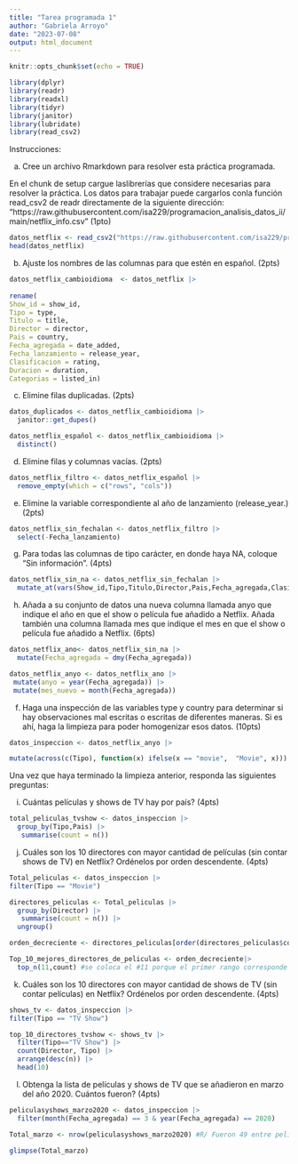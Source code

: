 ```yaml
---
title: "Tarea programada 1"
author: "Gabriela Arroyo"
date: "2023-07-08"
output: html_document
---
```


```r
knitr::opts_chunk$set(echo = TRUE)

library(dplyr)
library(readr)
library(readxl)
library(tidyr)
library(janitor)
library(lubridate) 
library(read_csv2)
```

Instrucciones:


a. Cree un archivo Rmarkdown para resolver esta práctica programada. 

En el chunk de setup cargue laslibrerías que considere necesarias para resolver la práctica. Los datos para trabajar puede cargarlos conla función read_csv2 de readr directamente de la siguiente dirección: “https://raw.githubusercontent.com/isa229/programacion_analisis_datos_ii/main/netflix_info.csv” (1pto)

```r
datos_netflix <- read_csv2("https://raw.githubusercontent.com/isa229/programacion_analisis_datos_ii/main/netflix_info.csv")
head(datos_netflix)
```

b. Ajuste los nombres de las columnas para que estén en español. (2pts)

```r
datos_netflix_cambioidioma  <- datos_netflix |> 
  
rename(
Show_id = show_id,
Tipo = type, 
Titulo = title,
Director = director,
Pais = country,
Fecha_agregada = date_added,
Fecha_lanzamiento = release_year,
Clasificacion = rating,
Duracion = duration,
Categorias = listed_in)
```


c. Elimine filas duplicadas. (2pts)

```r
datos_duplicados <- datos_netflix_cambioidioma |> 
  janitor::get_dupes()

datos_netflix_español <- datos_netflix_cambioidioma |> 
  distinct()
```


d. Elimine filas y columnas vacías. (2pts)

```r
datos_netflix_filtro <- datos_netflix_español |> 
  remove_empty(which = c("rows", "cols"))

```


e. Elimine la variable correspondiente al año de lanzamiento (release_year.) (2pts)

```r
datos_netflix_sin_fechalan <- datos_netflix_filtro |> 
  select(-Fecha_lanzamiento)
```

g. Para todas las columnas de tipo carácter, en donde haya NA, coloque “Sin información”. (4pts)

```r
datos_netflix_sin_na <- datos_netflix_sin_fechalan |> 
  mutate_at(vars(Show_id,Tipo,Titulo,Director,Pais,Fecha_agregada,Clasificacion,Duracion,Categorias), ~ifelse(is.na(.), "Sin información", .)) 
```

h. Añada a su conjunto de datos una nueva columna llamada anyo que indique el año en que el show o
película fue añadido a Netflix. Añada también una columna llamada mes que indique el mes en que el
show o película fue añadido a Netflix. (6pts)

```r
datos_netflix_ano<- datos_netflix_sin_na |> 
  mutate(Fecha_agregada = dmy(Fecha_agregada))

datos_netflix_anyo <- datos_netflix_ano |> 
 mutate(anyo = year(Fecha_agregada)) |> 
 mutate(mes_nuevo = month(Fecha_agregada))
```

f. Haga una inspección de las variables type y country para determinar si hay observaciones mal escritas o
escritas de diferentes maneras. Si es ahí, haga la limpieza para poder homogenizar esos datos. (10pts)

```r
datos_inspeccion <- datos_netflix_anyo |> 

mutate(across(c(Tipo), function(x) ifelse(x == "movie",  "Movie", x))) |> mutate(across(c(Tipo), function(x) ifelse(x == "Movi",   "Movie", x))) |> mutate(across(c(Tipo), function(x) ifelse(x == "tv show", "TV Show", x)))|> mutate(across(c(Pais), function(x) ifelse(x == "united states",  "United States", x))) |> mutate(across(c(Pais), function(x) ifelse(x == "United State",  "United States", x))) |> mutate(across(c(Pais), function(x) ifelse(x == "india",  "India", x))) |>   mutate(across(c(Pais), function(x) ifelse(x == "pakistan",  "Pakistan", x)))|>  mutate(across(c(Pais), function(x) ifelse(x == "canada",  "Canada", x)))
```


Una vez que haya terminado la limpieza anterior, responda las siguientes preguntas:


i. Cuántas películas y shows de TV hay por país? (4pts)

```r
total_peliculas_tvshow <- datos_inspeccion |> 
  group_by(Tipo,Pais) |> 
   summarise(count = n())
```


j. Cuáles son los 10 directores con mayor cantidad de películas (sin contar shows de TV) en Netflix?
Ordénelos por orden descendente. (4pts)

```r
Total_peliculas <- datos_inspeccion |> 
filter(Tipo == "Movie") 

directores_peliculas <- Total_peliculas |> 
  group_by(Director) |> 
   summarise(count = n()) |> 
  ungroup() 

orden_decreciente <- directores_peliculas[order(directores_peliculas$count, decreasing = TRUE), ]

Top_10_mejores_directores_de_peliculas <- orden_decreciente|> 
  top_n(11,count) #se coloca el #11 porque el primer rango corresponde a sin informacion

```



k. Cuáles son los 10 directores con mayor cantidad de shows de TV (sin contar películas) en Netflix?
Ordénelos por orden descendente. (4pts)

```r
shows_tv <- datos_inspeccion |> 
filter(Tipo == "TV Show") 

top_10_directores_tvshow <- shows_tv |>
  filter(Tipo=="TV Show") |>
  count(Director, Tipo) |>
  arrange(desc(n)) |> 
  head(10)
```


l. Obtenga la lista de películas y shows de TV que se añadieron en marzo del año 2020. Cuántos fueron?
(4pts)

```r
peliculasyshows_marzo2020 <- datos_inspeccion |> 
  filter(month(Fecha_agregada) == 3 & year(Fecha_agregada) == 2020)

Total_marzo <- nrow(peliculasyshows_marzo2020) #R/ Fueron 49 entre peliculas y tvshows.

glimpse(Total_marzo)
```

